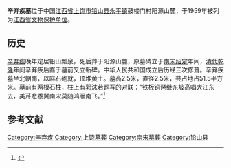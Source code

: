 {{coord|28|09|30|N|117|46|35|E|display=title|scale:10000}}<!---误差在500米内--->
{{文物保护单位
| 级别 = 省级
| 省区市 = 江西省
| 名称 = 辛弃疾墓
| 图片 = 
| 所在 = [[江西省|江西省]][[铅山县|铅山县]]
| 分类 = 古墓葬
| 时代 = [[南宋|南宋]]
| 编号 = 
| 登录 = 1959年
}}
'''辛弃疾墓'''位于中国[[江西省|江西省]][[上饶市|上饶市]][[铅山县|铅山县]][[永平镇|永平镇]]鼓楼门村阳源山麓，于1959年被列为[[江西省文物保护单位|江西省文物保护单位]]。

==历史==
[[辛弃疾|辛弃疾]]晚年定居铅山瓢泉，死后葬于阳源山麓，原墓碑立于[[南宋|南宋]][[绍定|绍定]]年间，[[清代|清代]][[乾隆|乾隆]]年间辛弃疾后裔于墓前又立新碑。中华人民共和国成立后历经三次修葺。辛弃疾墓坐北朝南，以麻石砌就，顶堆黄土。墓高2.5米，直径2.5米，共占地占51.5平方米。墓前有两根石柱，柱上有[[郭沫若|郭沫若]]题写的对联：“铁板铜琶继东坡高唱大江东去，美芹悲黍冀南宋莫随鸿雁南飞。”<ref>{{cite web|title=辛弃疾墓|publisher=新华网江西频道|url=http://www.jx.xinhuanet.com/mssd/2003-06/05/content_573348.htm|deadurl=yes|archiveurl=https://web.archive.org/web/20120521030534/http://www.jx.xinhuanet.com/mssd/2003-06/05/content_573348.htm|archivedate=2012-05-21}}</ref>

==参考文献==
{{reflist}}

{{上饶市境内的江西省文物保护单位}}
[[Category:辛弃疾|Category:辛弃疾]]
[[Category:上饶墓葬|Category:上饶墓葬]]
[[Category:南宋墓葬|Category:南宋墓葬]]
[[Category:铅山县|Category:铅山县]]